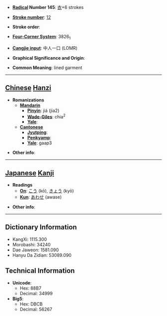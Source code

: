 * '''[[Wiktionary:Chinese radical index| Radical]] Number 145''': [[Wiktionary:Chinese radical index 衣|衣]]+6 strokes

* '''[[Wiktionary:Chinese total strokes index|Stroke number]]''': [[Wiktionary:Chinese total strokes index 12|12]]

* '''Stroke order''': 

* '''[[Wiktionary:Chinese four corner index|Four-Corner System]]''': 3826<sub>1</sub>

* '''[[Wiktionary:Chinese Cangjie index|Cangjie input]]''': 中人一口 (LOMR)

* '''Graphical Significance and Origin''': 

* '''Common Meaning''': lined garment

----

== [[Chinese]] [[Hanzi]] ==

* '''Romanizations'''
** '''[[Mandarin]]'''
*** '''[[Pinyin]]''': jiá (jia2)
*** '''[[Wade-Giles]]''': chia<sup>2</sup>
*** '''[[Yale]]''': 
** '''[[Cantonese]]'''
*** '''[[Jyutping]]''':
*** '''[[Penkyamp]]''': 
*** '''[[Yale]]''': gaap3

* '''Other info''': 

----

== [[Japanese]] [[Kanji]] ==

* '''Readings'''
** '''[[On]]''': [[こう]] (kō), [[きょう]] (kyō)
** '''[[Kun]]''': [[あわせ]] (awase)

* '''Other info''':  

----

== Dictionary Information ==

* KangXi: 1115.300
* Morobashi: 34240
* Dae Jaweon: 1581.090
* Hanyu Da Zidian: 53089.090

== Technical Information ==

* '''Unicode''':
** Hex: 88B7
** Decimal: 34999
* '''Big5''':
** Hex: DBCB
** Decimal: 56267